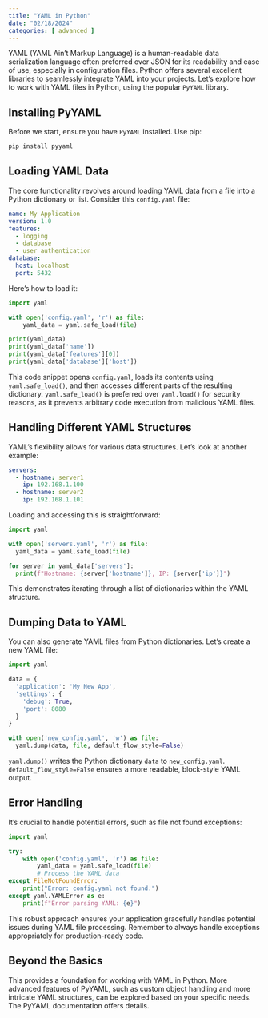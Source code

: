 ```yaml
---
title: "YAML in Python"
date: "02/18/2024"
categories: [ advanced ]
---
```



YAML (YAML Ain't Markup Language) is a human-readable data serialization language often preferred over JSON for its readability and ease of use, especially in configuration files.  Python offers several excellent libraries to seamlessly integrate YAML into your projects. Let's explore how to work with YAML files in Python, using the popular `PyYAML` library.

## Installing PyYAML

Before we start, ensure you have `PyYAML` installed.  Use pip:

```bash
pip install pyyaml
```

## Loading YAML Data

The core functionality revolves around loading YAML data from a file into a Python dictionary or list.  Consider this `config.yaml` file:

```yaml
name: My Application
version: 1.0
features:
  - logging
  - database
  - user_authentication
database:
  host: localhost
  port: 5432
```

Here's how to load it:

```python
import yaml

with open('config.yaml', 'r') as file:
    yaml_data = yaml.safe_load(file)

print(yaml_data)
print(yaml_data['name'])
print(yaml_data['features'][0])
print(yaml_data['database']['host'])
```

This code snippet opens `config.yaml`, loads its contents using `yaml.safe_load()`, and then accesses different parts of the resulting dictionary.  `yaml.safe_load()` is preferred over `yaml.load()` for security reasons, as it prevents arbitrary code execution from malicious YAML files.

## Handling Different YAML Structures

YAML's flexibility allows for various data structures.  Let's look at another example:

```yaml
servers:
  - hostname: server1
    ip: 192.168.1.100
  - hostname: server2
    ip: 192.168.1.101
```

Loading and accessing this is straightforward:

```python
import yaml

with open('servers.yaml', 'r') as file:
  yaml_data = yaml.safe_load(file)

for server in yaml_data['servers']:
  print(f"Hostname: {server['hostname']}, IP: {server['ip']}")
```

This demonstrates iterating through a list of dictionaries within the YAML structure.

## Dumping Data to YAML

You can also generate YAML files from Python dictionaries.  Let's create a new YAML file:

```python
import yaml

data = {
  'application': 'My New App',
  'settings': {
    'debug': True,
    'port': 8080
  }
}

with open('new_config.yaml', 'w') as file:
  yaml.dump(data, file, default_flow_style=False)
```

`yaml.dump()` writes the Python dictionary `data` to `new_config.yaml`. `default_flow_style=False` ensures a more readable, block-style YAML output.


##  Error Handling

It's crucial to handle potential errors, such as file not found exceptions:


```python
import yaml

try:
    with open('config.yaml', 'r') as file:
        yaml_data = yaml.safe_load(file)
        # Process the YAML data
except FileNotFoundError:
    print("Error: config.yaml not found.")
except yaml.YAMLError as e:
    print(f"Error parsing YAML: {e}")
```

This robust approach ensures your application gracefully handles potential issues during YAML file processing.  Remember to always handle exceptions appropriately for production-ready code.


##  Beyond the Basics


This provides a foundation for working with YAML in Python. More advanced features of PyYAML, such as custom object handling and more intricate YAML structures, can be explored based on your specific needs.  The PyYAML documentation offers  details.

